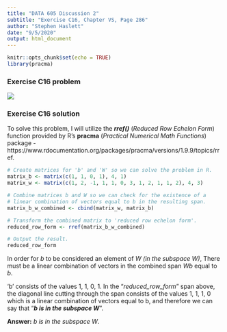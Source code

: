 ```yaml
---
title: "DATA 605 Discussion 2"
subtitle: "Exercise C16, Chapter VS, Page 286"
author: "Stephen Haslett"
date: "9/5/2020"
output: html_document
---
```


```r
knitr::opts_chunk$set(echo = TRUE)
library(pracma)
```

### Exercise C16 problem
![](/Users/stephenhaslett/Data605/ExerciseC16Page286.png)


### Exercise C16 solution
To solve this problem, I will utilize the **_rref()_** (_Reduced Row Echelon Form_) function provided by R's **pracma**
(_Practical Numerical Math Functions_) package - https://www.rdocumentation.org/packages/pracma/versions/1.9.9/topics/rref.

```r
# Create matrices for 'b' and 'W' so we can solve the problem in R.
matrix_b <- matrix(c(1, 1, 0, 1), 4, 1)
matrix_w <- matrix(c(1, 2, -1, 1, 1, 0, 3, 1, 2, 1, 1, 2), 4, 3)

# Combine matrices b and W so we can check for the existence of a
# linear combination of vectors equal to b in the resulting span. 
matrix_b_w_combined <- cbind(matrix_w, matrix_b)

# Transform the combined matrix to 'reduced row echelon form'. 
reduced_row_form <- rref(matrix_b_w_combined)

# Output the result.
reduced_row_form
```

In order for _b_ to be considered an element of _W (in the subspace W)_, There must be a linear combination of vectors in the combined span _Wb_ equal to _b_.

'b' consists of the values 1, 1, 0, 1. In the "_reduced_row_form_" span above, the diagonal line cutting through the span consists of the
values 1, 1, 1, 0 which is a linear combination of vectors equal to b, and therefore we can say that "**_b is in the subspace W_**".

**Answer:** _b is in the subspace W_.



